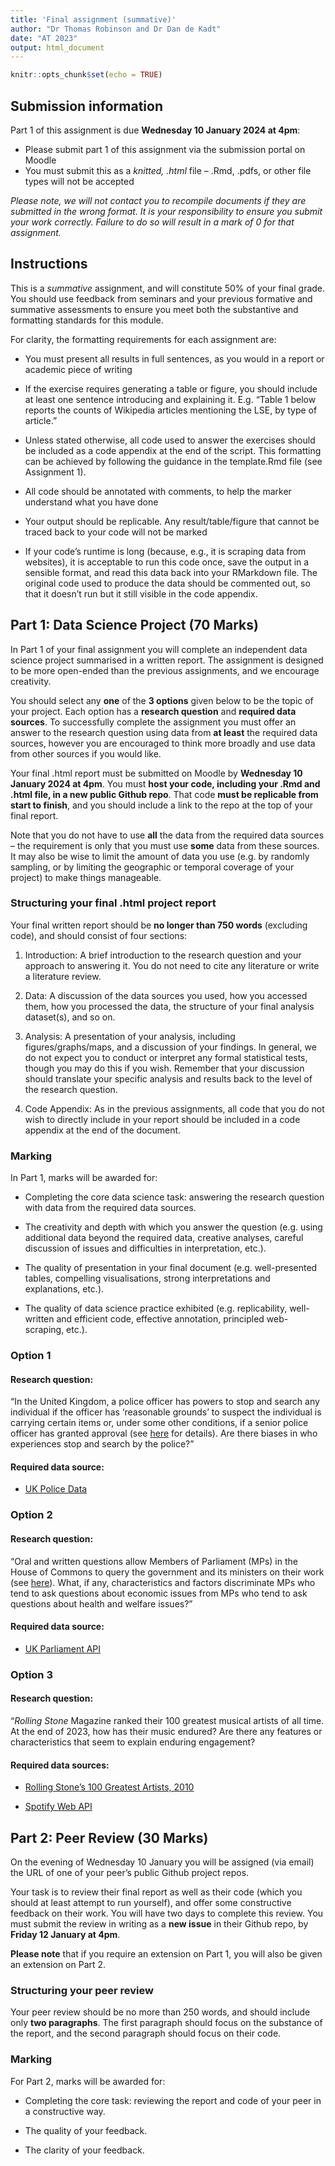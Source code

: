 ---
title: 'Final assignment (summative)'
author: "Dr Thomas Robinson and Dr Dan de Kadt"
date: "AT 2023"
output: html_document
---

```{r setup, include=FALSE}
knitr::opts_chunk$set(echo = TRUE)
```

## Submission information

Part 1 of this assignment is due **Wednesday 10 January 2024 at 4pm**:

* Please submit part 1 of this assignment via the submission portal on Moodle
* You must submit this as a *knitted, .html* file -- .Rmd, .pdfs, or other file types will not be accepted

*Please note, we will not contact you to recompile documents if they are submitted in the wrong format. It is your responsibility to ensure you submit your work correctly. Failure to do so will result in a mark of 0 for that assignment.*

## Instructions

This is a *summative* assignment, and will constitute 50% of your final grade. You should use feedback from seminars and your previous formative and summative assessments to ensure you meet both the substantive and formatting standards for this module.

For clarity, the formatting requirements for each assignment are:

* You must present all results in full sentences, as you would in a report or academic piece of writing
  
* If the exercise requires generating a table or figure, you should include at least one sentence introducing and explaining it. E.g. "Table 1 below reports the counts of Wikipedia articles mentioning the LSE, by type of article."

* Unless stated otherwise, all code used to answer the exercises should be included as a code appendix at the end of the script. This formatting can be achieved by following the guidance in the template.Rmd file (see Assignment 1).

* All code should be annotated with comments, to help the marker understand what you have done

* Your output should be replicable. Any result/table/figure that cannot be traced back to your code will not be marked

* If your code's runtime is long (because, e.g., it is scraping data from websites), it is acceptable to run this code once, save the output in a sensible format, and read this data back into your RMarkdown file. The original code used to produce the data should be commented out, so that it doesn't run but it still visible in the code appendix.

## Part 1: Data Science Project (70 Marks)

In Part 1 of your final assignment you will complete an independent data science project summarised in a written report. The assignment is designed to be more open-ended than the previous assignments, and we encourage creativity. 

You should select any **one** of the **3 options** given below to be the topic of your project. Each option has a **research question** and **required data sources**. To successfully complete the assignment you must offer an answer to the research question using data from **at least** the required data sources, however you are encouraged to think more broadly and use data from other sources if you would like.

Your final .html report must be submitted on Moodle by **Wednesday 10 January 2024 at 4pm**. You must **host your code, including your .Rmd and .html file, in a new public Github repo**. That code **must be replicable from start to finish**, and you should include a link to the repo at the top of your final report. 

Note that you do not have to use **all** the data from the required data sources -- the requirement is only that you must use **some** data from these sources. It may also be wise to limit the amount of data you use (e.g. by randomly sampling, or by limiting the geographic or temporal coverage of your project) to make things manageable. 

### Structuring your final .html project report

Your final written report should be **no longer than 750 words** (excluding code), and should consist of four sections:

1. Introduction: A brief introduction to the research question and your approach to answering it. You do not need to cite any literature or write a literature review.

2. Data: A discussion of the data sources you used, how you accessed them, how you processed the data, the structure of your final analysis dataset(s), and so on. 

3. Analysis: A presentation of your analysis, including figures/graphs/maps, and a discussion of your findings. In general, we do not expect you to conduct or interpret any formal statistical tests, though you may do this if you wish. Remember that your discussion should translate your specific analysis and results back to the level of the research question.

4. Code Appendix: As in the previous assignments, all code that you do not wish to directly include in your report should be included in a code appendix at the end of the document.

### Marking
In Part 1, marks will be awarded for:

* Completing the core data science task: answering the research question with data from the required data sources. 

* The creativity and depth with which you answer the question (e.g. using additional data beyond the required data, creative analyses, careful discussion of issues and difficulties in interpretation, etc.).

* The quality of presentation in your final document (e.g. well-presented tables, compelling visualisations, strong interpretations and explanations, etc.).

* The quality of data science practice exhibited (e.g. replicability, well-written and efficient code, effective annotation, principled web-scraping, etc.). 

### Option 1 

#### Research question: 

"In the United Kingdom, a police officer has powers to stop and search any individual if the officer has ‘reasonable grounds’ to suspect the individual is carrying certain items or, under some other conditions, if a senior police officer has granted approval (see [here](https://www.gov.uk/police-powers-to-stop-and-search-your-rights) for details). Are there biases in who experiences stop and search by the police?"

#### Required data source:

- [UK Police Data](https://data.police.uk/)

### Option 2 

#### Research question:

"Oral and written questions allow Members of Parliament (MPs) in the House of Commons to query the government and its ministers on their work (see [here](https://www.parliament.uk/about/how/business/)). What, if any, characteristics and factors discriminate MPs who tend to ask questions about economic issues from MPs who tend to ask questions about health and welfare issues?"

#### Required data source:

- [UK Parliament API](https://developer.parliament.uk/)

### Option 3

#### Research question:

"_Rolling Stone_ Magazine ranked their 100 greatest musical artists of all time. At the end of 2023, how has their music endured? Are there any features or characteristics that seem to explain enduring engagement? 

#### Required data sources:

- [Rolling Stone's 100 Greatest Artists, 2010](https://www.rollingstone.com/music/music-lists/100-greatest-artists-147446/)

- [Spotify Web API](https://developer.spotify.com/documentation/web-api)


## Part 2: Peer Review (30 Marks)

On the evening of Wednesday 10 January you will be assigned (via email) the URL of one of your peer's public Github project repos. 

Your task is to review their final report as well as their code (which you should at least attempt to run yourself), and offer some constructive feedback on their work. You will have two days to complete this review. You must submit the review in writing as a **new issue** in their Github repo, by **Friday 12 January at 4pm**. 

**Please note** that if you require an extension on Part 1, you will also be given an extension on Part 2. 

### Structuring your peer review

Your peer review should be no more than 250 words, and should include only **two paragraphs**. The first paragraph should focus on the substance of the report, and the second paragraph should focus on their code. 

### Marking

For Part 2, marks will be awarded for:

* Completing the core task: reviewing the report and code of your peer in a constructive way. 

* The quality of your feedback. 

* The clarity of your feedback.

